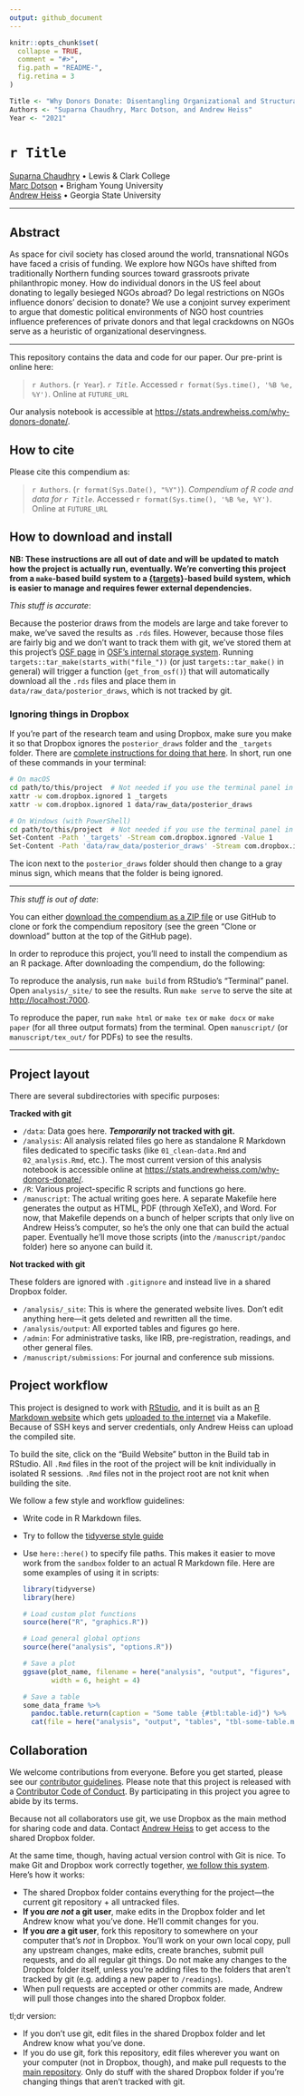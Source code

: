 ```yaml
---
output: github_document
---
```


<!-- README.md is generated from README.Rmd. Please edit that file -->

```r
knitr::opts_chunk$set(
  collapse = TRUE,
  comment = "#>",
  fig.path = "README-",
  fig.retina = 3
)

Title <- "Why Donors Donate: Disentangling Organizational and Structural Heuristics for International Philanthropy"
Authors <- "Suparna Chaudhry, Marc Dotson, and Andrew Heiss"
Year <- "2021"
```

# `r Title`

[Suparna Chaudhry](http://www.suparnachaudhry.com/) • Lewis & Clark College  
[Marc Dotson](https://marriottschool.byu.edu/directory/details?id=50683) • Brigham Young University  
[Andrew Heiss](https://www.andrewheiss.com) • Georgia State University

---

## Abstract

As space for civil society has closed around the world, transnational NGOs have faced a crisis of funding. We explore how NGOs have shifted from traditionally Northern funding sources toward grassroots private philanthropic money. How do individual donors in the US feel about donating to legally besieged NGOs abroad? Do legal restrictions on NGOs influence donors’ decision to donate? We use a conjoint survey experiment to argue that domestic political environments of NGO host countries influence preferences of private donors and that legal crackdowns on NGOs serve as a heuristic of organizational deservingness.

---

This repository contains the data and code for our paper. Our pre-print is online here:

> `r Authors`. (`r Year`). *`r Title`*. Accessed `r format(Sys.time(), '%B %e, %Y')`. Online at `FUTURE_URL`

Our analysis notebook is accessible at <https://stats.andrewheiss.com/why-donors-donate/>.


## How to cite

Please cite this compendium as:

> `r Authors`. (`r format(Sys.Date(), "%Y")`). *Compendium of R code and data for `r Title`*. Accessed `r format(Sys.time(), '%B %e, %Y')`. Online at `FUTURE_URL`


## How to download and install

**NB: These instructions are all out of date and will be updated to match how the project is actually run, eventually. We're converting this project from a `make`-based build system to a [{targets}](https://books.ropensci.org/targets/)-based build system, which is easier to manage and requires fewer external dependencies.**

*This stuff is accurate*: 

Because the posterior draws from the models are large and take forever to make, we've saved the results as `.rds` files. However, because those files are fairly big and we don't want to track them with git, we've stored them at this project's [OSF page](https://osf.io/r59xz/) in [OSF's internal storage system](https://osf.io/r59xz/files/). Running `targets::tar_make(starts_with("file_"))` (or just `targets::tar_make()` in general) will trigger a function (`get_from_osf()`) that will automatically download all the `.rds` files and place them in `data/raw_data/posterior_draws`, which is not tracked by git.

### Ignoring things in Dropbox

If you're part of the research team and using Dropbox, make sure you make it so that Dropbox ignores the `posterior_draws` folder and the `_targets` folder. There are [complete instructions for doing that here](https://help.dropbox.com/files-folders/restore-delete/ignored-files). In short, run one of these commands in your terminal:

```sh
# On macOS
cd path/to/this/project  # Not needed if you use the terminal panel in RStudio after opening the project
xattr -w com.dropbox.ignored 1 _targets
xattr -w com.dropbox.ignored 1 data/raw_data/posterior_draws

# On Windows (with PowerShell)
cd path/to/this/project  # Not needed if you use the terminal panel in RStudio after opening the project
Set-Content -Path '_targets' -Stream com.dropbox.ignored -Value 1
Set-Content -Path 'data/raw_data/posterior_draws' -Stream com.dropbox.ignored -Value 1
```

The icon next to the `posterior_draws` folder should then change to a gray minus sign, which means that the folder is being ignored.

---

*This stuff is out of date*:

You can either [download the compendium as a ZIP file](/archive/master.zip) or use GitHub to clone or fork the compendium repository (see the green "Clone or download" button at the top of the GitHub page).

In order to reproduce this project, you'll need to install the compendium as an R package. After downloading the compendium, do the following:

To reproduce the analysis, run `make build` from RStudio's "Terminal" panel. Open `analysis/_site/` to see the results. Run `make serve` to serve the site at <http://localhost:7000>.

To reproduce the paper, run `make html` or `make tex` or `make docx` or `make paper` (for all three output formats) from the terminal. Open `manuscript/` (or `manuscript/tex_out/` for PDFs) to see the results.

---

## Project layout

There are several subdirectories with specific purposes:

**Tracked with git**

- `/data`: Data goes here. ***Temporarily* not tracked with git.**
- `/analysis`: All analysis related files go here as standalone R Markdown files dedicated to specific tasks (like `01_clean-data.Rmd` and `02_analysis.Rmd`, etc.). The most current version of this analysis notebook is accessible online at <https://stats.andrewheiss.com/why-donors-donate/>.
- `/R`: Various project-specific R scripts and functions go here.
- `/manuscript`: The actual writing goes here. A separate Makefile here generates the output as HTML, PDF (through XeTeX), and Word. For now, that Makefile depends on a bunch of helper scripts that only live on Andrew Heiss's computer, so he's the only one that can build the actual paper. Eventually he'll move those scripts (into the `/manuscript/pandoc` folder) here so anyone can build it.

**Not tracked with git**

These folders are ignored with `.gitignore` and instead live in a shared Dropbox folder.

- `/analysis/_site`: This is where the generated website lives. Don't edit anything here—it gets deleted and rewritten all the time.
- `/analysis/output`: All exported tables and figures go here.
- `/admin`: For administrative tasks, like IRB, pre-registration, readings, and other general files.
- `/manuscript/submissions`: For journal and conference sub missions.


## Project workflow

This project is designed to work with [RStudio](https://www.rstudio.com/), and it is built as an [R Markdown website](https://bookdown.org/yihui/rmarkdown/rmarkdown-site.html) which gets [uploaded to the internet](https://stats.andrewheiss.com/why-donors-donate/) via a Makefile. Because of SSH keys and server credentials, only Andrew Heiss can upload the compiled site.

To build the site, click on the "Build Website" button in the Build tab in RStudio. All `.Rmd` files in the root of the project will be knit individually in isolated R sessions. `.Rmd` files not in the project root are not knit when building the site.

We follow a few style and workflow guidelines:

- Write code in R Markdown files. 
- Try to follow the [tidyverse style guide](https://style.tidyverse.org/)
- Use `here::here()` to specify file paths. This makes it easier to move work from the `sandbox` folder to an actual R Markdown file. Here are some examples of using it in scripts:

    ```r
    library(tidyverse)
    library(here)
    
    # Load custom plot functions
    source(here("R", "graphics.R"))
    
    # Load general global options
    source(here("analysis", "options.R"))
    
    # Save a plot
    ggsave(plot_name, filename = here("analysis", "output", "figures", "figure1.pdf"), 
           width = 6, height = 4)
    
    # Save a table
    some_data_frame %>% 
      pandoc.table.return(caption = "Some table {#tbl:table-id}") %>% 
      cat(file = here("analysis", "output", "tables", "tbl-some-table.md"))
    ```


## Collaboration

We welcome contributions from everyone. Before you get started, please see our [contributor guidelines](CONTRIBUTING.md). Please note that this project is released with a [Contributor Code of Conduct](CONDUCT.md). By participating in this project you agree to abide by its terms.

Because not all collaborators use git, we use Dropbox as the main method for sharing code and data. Contact [Andrew Heiss](mailto:andrew@andrewheiss.com) to get access to the shared Dropbox folder.

At the same time, though, having actual version control with Git is nice. To make Git and Dropbox work correctly together, [we follow this system](http://www.math.cmu.edu/~gautam/sj/blog/20160406-dropbox-git.html). Here's how it works:

- The shared Dropbox folder contains everything for the project—the current git repository + all untracked files.
- **If you *are not* a git user**, make edits in the Dropbox folder and let Andrew know what you've done. He'll commit changes for you.
- **If you *are* a git user**, fork this repository to somewhere on your computer that's *not* in Dropbox. You'll work on your own local copy, pull any upstream changes, make edits, create branches, submit pull requests, and do all regular git things. Do not make any changes to the Dropbox folder itself, unless you're adding files to the folders that aren't tracked by git (e.g. adding a new paper to `/readings`).
- When pull requests are accepted or other commits are made, Andrew will pull those changes into the shared Dropbox folder.

tl;dr version:

- If you don't use git, edit files in the shared Dropbox folder and let Andrew know what you've done.
- If you do use git, fork this repository, edit files wherever you want on your computer (not in Dropbox, though), and make pull requests to the [main repository](https://github.com/andrewheiss/why-donors-donate). Only do stuff with the shared Dropbox folder if you're changing things that aren't tracked with git.
